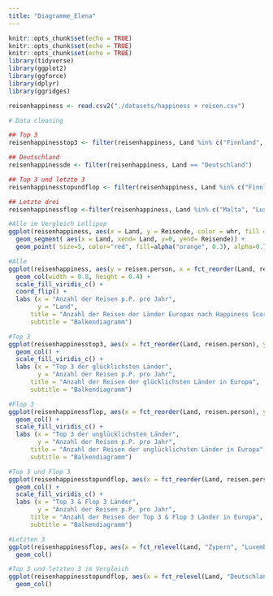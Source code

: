 ```yaml
---
title: "Diagramme_Elena"
---
```


```r
knitr::opts_chunk$set(echo = TRUE)
knitr::opts_chunk$set(echo = TRUE)
knitr::opts_chunk$set(echo = TRUE)
library(tidyverse)
library(ggplot2)
library(ggforce)
library(dplyr)
library(ggridges)
```



```r
reisenhappiness <- read.csv2("./datasets/happiness + reisen.csv")

```


```r
# Data cleaning 

## Top 3 
reisenhappinesstop3 <- filter(reisenhappiness, Land %in% c("Finnland", "Dänemark", "Schweiz"))

## Deutschland
reisenhappinessde <- filter(reisenhappiness, Land == "Deutschland")

## Top 3 und letzte 3
reisenhappinesstopundflop <- filter(reisenhappiness, Land %in% c("Finnland", "Dänemark", "Schweiz", "Zypern", "Luxemburg", "Malta"))

## Letzte drei 
reisenhappinessflop <-filter(reisenhappiness, Land %in% c("Malta", "Luxembug", "Zypern"))
```


```r
#Alle im Vergleich Lollipop
ggplot(reisenhappiness, aes(x = Land, y = Reisende, color = whr, fill = whr))+
  geom_segment( aes(x = Land, xend= Land, y=0, yend= Reisende)) +
  geom_point( size=5, color="red", fill=alpha("orange", 0.3), alpha=0.7, shape=21, stroke=2)
```
```r
#Alle
ggplot(reisenhappiness, aes(y = reisen.person, x = fct_reorder(Land, reisen.person), fill = whr))+
  geom_col(width = 0.8, height = 0.4) +
  scale_fill_viridis_c() +
  coord_flip() +
  labs (x = "Anzahl der Reisen p.P. pro Jahr",
        y = "Land",
      title = "Anzahl der Reisen der Länder Europas nach Happiness Score", 
      subtitle = "Balkendiagramm")

#Top 3 
ggplot(reisenhappinesstop3, aes(x = fct_reorder(Land, reisen.person), y = reisen.person, fill = whr))+
  geom_col() +
  scale_fill_viridis_c() +
  labs (x = "Top 3 der glücklichsten Länder",
        y = "Anzahl der Reisen p.P. pro Jahr",
      title = "Anzahl der Reisen der glücklichsten Länder in Europa", 
      subtitle = "Balkendiagramm")

#Flop 3 
ggplot(reisenhappinessflop, aes(x = fct_reorder(Land, reisen.person), y = reisen.person, fill = whr))+
  geom_col() +
  scale_fill_viridis_c() +
  labs (x = "Top 3 der unglücklichsten Länder",
        y = "Anzahl der Reisen p.P. pro Jahr",
      title = "Anzahl der Reisen der unglücklichsten Länder in Europa", 
      subtitle = "Balkendiagramm")

#Top 3 und Flop 3
ggplot(reisenhappinesstopundflop, aes(x = fct_reorder(Land, reisen.person), y = reisen.person, fill = whr))+
  geom_col() +
  scale_fill_viridis_c() +
  labs (x = "Top 3 & Flop 3 Länder",
        y = "Anzahl der Reisen p.P. pro Jahr",
      title = "Anzahl der Reisen der Top 3 & Flop 3 Länder in Europa", 
      subtitle = "Balkendiagramm")

```

```r
#Letzten 3
ggplot(reisenhappinessflop, aes(x = fct_relevel(Land, "Zypern", "Luxemburg", "Malta"), y = Reisende, color = whr, fill = whr))+
  geom_col()
```

```r
#Top 3 und letzten 3 im Vergleich 
ggplot(reisenhappinesstopundflop, aes(x = fct_relevel(Land, "Deutschland", "Frankreich", "Vereinigtes Königreich", "Zypern", "Luxemburg", "Malta"), y = Reisende, color = whr, fill = whr))+
  geom_col()
```


